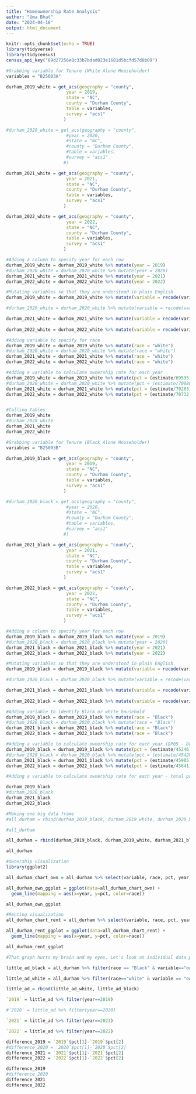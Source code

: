 ```yaml
---
title: "Homeownership Rate Analysis"
author: "Uma Bhat"
date: "2024-04-18"
output: html_document
---
```


```r
knitr::opts_chunk$set(echo = TRUE)
library(tidyverse)
library(tidycensus)
census_api_key("69d27256e0c33b7bdad023e1681d5bcfd57d8b09")
```


```r
#Grabbing variable for Tenure (White Alone Householder)
variables = "B25003A"

durham_2019_white = get_acs(geography = "county",
                       year = 2019,
                       state = "NC",
                       county = "Durham County",
                       table = variables,
                       survey = "acs1"
                      )

#durham_2020_white = get_acs(geography = "county",
                       #year = 2020,
                       #state = "NC",
                       #county = "Durham County",
                       #table = variables,
                       #survey = "acs1"
                      #)

durham_2021_white = get_acs(geography = "county",
                       year = 2021,
                       state = "NC",
                       county = "Durham County",
                       table = variables,
                       survey = "acs1"
                      )

durham_2022_white = get_acs(geography = "county",
                       year = 2022,
                       state = "NC",
                       county = "Durham County",
                       table = variables,
                       survey = "acs1"
                      )

#Adding a column to specify year for each row
durham_2019_white = durham_2019_white %>% mutate(year = 2019)
#durham_2020_white = durham_2020_white %>% mutate(year = 2020)
durham_2021_white = durham_2021_white %>% mutate(year = 2021)
durham_2022_white = durham_2022_white %>% mutate(year = 2022)

#Mutating variables so that they are understood in plain English
durham_2019_white = durham_2019_white %>% mutate(variable = recode(variable, B25003A_001 = "total",  B25003A_002 = "owner_occupied", B25003A_003 = "renter_occupied"))

#durham_2020_white = durham_2020_white %>% mutate(variable = recode(variable, B25003A_001 = "total",  B25003A_002 = "owner_occupied", B25003A_003 = "renter_occupied"))

durham_2021_white = durham_2021_white %>% mutate(variable = recode(variable, B25003A_001 = "total",  B25003A_002 = "owner_occupied", B25003A_003 = "renter_occupied"))
                                                 
durham_2022_white = durham_2022_white %>% mutate(variable = recode(variable, B25003A_001 = "total",  B25003A_002 = "owner_occupied", B25003A_003 = "renter_occupied"))

#Adding variable to specify for race
durham_2019_white = durham_2019_white %>% mutate(race = "white")
#durham_2020_white = durham_2020_white %>% mutate(race = "white")
durham_2021_white = durham_2021_white %>% mutate(race = "white")
durham_2022_white = durham_2022_white %>% mutate(race = "white")

#Adding a variable to calculate ownership rate for each year 
durham_2019_white = durham_2019_white %>% mutate(pct = (estimate/69535)*100)
#durham_2020_white = durham_2020_white %>% mutate(pct = (estimate/70680)*100)
durham_2021_white = durham_2021_white %>% mutate(pct = (estimate/70203)*100)
durham_2022_white = durham_2022_white %>% mutate(pct = (estimate/70732)*100)


#Calling tables
durham_2019_white
#durham_2020_white
durham_2021_white
durham_2022_white
```



```r

#Grabbing variable for Tenure (Black Alone Householder)
variables = "B25003B"

durham_2019_black = get_acs(geography = "county",
                       year = 2019,
                       state = "NC",
                       county = "Durham County",
                       table = variables,
                       survey = "acs1"
                      )

#durham_2020_black = get_acs(geography = "county",
                       #year = 2020,
                       #state = "NC",
                       #county = "Durham County",
                       #table = variables,
                       #survey = "acs1"
                      #)

durham_2021_black = get_acs(geography = "county",
                       year = 2021,
                       state = "NC",
                       county = "Durham County",
                       table = variables,
                       survey = "acs1"
                      )

durham_2022_black = get_acs(geography = "county",
                       year = 2022,
                       state = "NC",
                       county = "Durham County",
                       table = variables,
                       survey = "acs1"
                      )

#Adding a column to specify year for each row
durham_2019_black = durham_2019_black %>% mutate(year = 2019)
#durham_2020_black = durham_2020_black %>% mutate(year = 2020)
durham_2021_black = durham_2021_black %>% mutate(year = 2021)
durham_2022_black = durham_2022_black %>% mutate(year = 2022)

#Mutating variables so that they are understood in plain English
durham_2019_black = durham_2019_black %>% mutate(variable = recode(variable, B25003B_001 = "total",  B25003B_002 = "owner_occupied", B25003B_003 = "renter_occupied"))

#durham_2020_black = durham_2020_black %>% mutate(variable = recode(variable, B25003B_001 = "total",  B25003B_002 = "owner_occupied", B25003B_003 = "renter_occupied"))

durham_2021_black = durham_2021_black %>% mutate(variable = recode(variable, B25003B_001 = "total",  B25003B_002 = "owner_occupied", B25003B_003 = "renter_occupied"))
                                                 
durham_2022_black = durham_2022_black %>% mutate(variable = recode(variable, B25003B_001 = "total",  B25003B_002 = "owner_occupied", B25003B_003 = "renter_occupied"))

#Adding variable to identify Black or white household
durham_2019_black = durham_2019_black %>% mutate(race = "Black")
#durham_2020_black = durham_2020_black %>% mutate(race = "Black")
durham_2021_black = durham_2021_black %>% mutate(race = "Black")
durham_2022_black = durham_2022_black %>% mutate(race = "Black")

#Adding a variable to calculate ownership rate for each year (DP05 - Durham County, North Carolina, ACS 5-year)
durham_2019_black = durham_2019_black %>% mutate(pct = (estimate/45246)*100)
#durham_2020_black = durham_2020_black %>% mutate(pct = (estimate/45428)*100)
durham_2021_black = durham_2021_black %>% mutate(pct = (estimate/45905)*100)
durham_2022_black = durham_2022_black %>% mutate(pct = (estimate/45641)*100)

#Adding a variable to calculate ownership rate for each year - total population number pulled from Census for each year

durham_2019_black
#durham_2020_black
durham_2021_black
durham_2022_black
```
```r
#Making one big data frame
#all_durham = rbind(durham_2019_black, durham_2019_white, durham_2020_black, durham_2020_white, durham_2021_black, durham_2021_white, durham_2022_black, durham_2022_white)

#all_durham

all_durham = rbind(durham_2019_black, durham_2019_white, durham_2021_black, durham_2021_white, durham_2022_black, durham_2022_white)

all_durham
```
```r
#Ownership visualization 
library(ggplot2)

all_durham_chart_own = all_durham %>% select(variable, race, pct, year) %>% filter(variable == "owner_occupied")

all_durham_own_ggplot = ggplot(data=all_durham_chart_own) +
  geom_line(mapping = aes(x=year, y=pct, color=race))

all_durham_own_ggplot

#Renting visualization
all_durham_chart_rent = all_durham %>% select(variable, race, pct, year) %>% filter(variable == "renter_occupied")

all_durham_rent_ggplot = ggplot(data=all_durham_chart_rent) +
  geom_line(mapping = aes(x=year, y=pct, color=race))

all_durham_rent_ggplot
```
```r
#That graph hurts my brain and my eyes. Let's look at individual data points so we actually understand the scope of the gap. 

little_ad_black = all_durham %>% filter(race == "Black" & variable=="owner_occupied") %>% select(year, pct, race)

little_ad_white = all_durham %>% filter(race=="white" & variable == "owner_occupied") %>% select(year, pct, race)

little_ad = rbind(little_ad_white, little_ad_black)

`2019` = little_ad %>% filter(year==2019)

#`2020` = little_ad %>% filter(year==2020)

`2021` = little_ad %>% filter(year==2021)

`2022` = little_ad %>% filter(year==2022)

difference_2019 = `2019`$pct[1]-`2019`$pct[2]
#difference_2020 = `2020`$pct[1]-`2020`$pct[2]
difference_2021 = `2021`$pct[1]-`2021`$pct[2]
difference_2022 = `2022`$pct[1]-`2022`$pct[2]

difference_2019
#difference_2020
difference_2021
difference_2022
```